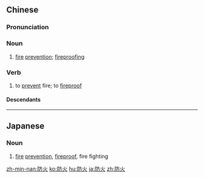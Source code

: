 ==Chinese==
{{zh-forms}}

===Pronunciation===
{{zh-pron
|m=fánghuǒ
|c=fong4 fo2
|mn=hông-hóe/hông-hé
|cat=n,v
}}

===Noun===
{{zh-noun}}

# [[fire]] [[prevention]]; [[fireproofing]]

===Verb===
{{zh-verb}}

# to [[prevent]] fire; to [[fireproof]]

====Descendants====
{{CJKV|防火|ぼうか|방화|phòng hoả}}

----

==Japanese==
{{ja-kanjitab|ぼう|か|yomi=o}}

===Noun===
{{ja-noun|ぼうか}}

# {{lb|ja|firefighting|sort=ほうか'}} [[fire]] [[prevention]], [[fireproof]], fire fighting

[[zh-min-nan:防火]]
[[ko:防火]]
[[hu:防火]]
[[ja:防火]]
[[zh:防火]]